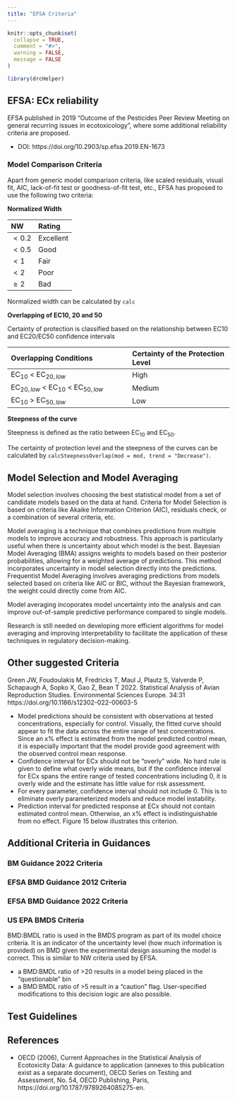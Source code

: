 ```yaml
---
title: "EFSA Criteria"
---
```


```r
knitr::opts_chunk$set(
  collapse = TRUE,
  comment = "#>",
  warning = FALSE,
  message = FALSE
)
```

```r
library(drcHelper)
```

## EFSA: ECx reliability

EFSA published in 2019 "Outcome of the Pesticides Peer Review Meeting on general recurring issues in ecotoxicology", where some additional reliability criteria are proposed.  

- DOI: https://doi.org/10.2903/sp.efsa.2019.EN-1673

### Model Comparison Criteria

Apart from generic model comparison criteria, like scaled residuals, visual fit, AIC, lack-of-fit test or goodness-of-fit test, etc., EFSA has proposed to use the following two criteria: 

**Normalized Width**

|NW   |    Rating|
|:----|:---------|
|$<0.2$ | Excellent|
|$<0.5$ | Good     |
|$<1$   | Fair     |
|$<2$   | Poor     |
|$\geq2$ | Bad      |


Normalized width can be calculated by `calc`

**Overlapping of EC10, 20 and 50**

Certainty of protection is classified based on the relationship between EC10 and EC20/EC50 confidence intervals

|Overlapping  Conditions                  |Certainty of the Protection Level |
|:----------------------------------------|:---------------------------------|
|EC$_{10}$ < EC$_{20,low}$                | High                             |
|EC$_{20,low}$ < EC$_{10}$ < EC$_{50,low}$| Medium                           |
|EC$_{10}$ > EC$_{50,low}$                | Low                              |


**Steepness of the curve**

Steepness is defined as the ratio between EC$_{10}$ and EC$_{50}$.

The certainty of protection level and the steepness of the curves can be calculated by `calcSteepnessOverlap(mod = mod, trend = "Decrease")`.


## Model Selection and Model Averaging

Model selection involves choosing the best statistical model from a set of candidate models based on the data at hand. Criteria for Model Selection is based on criteria like Akaike Information Criterion (AIC), residuals check, or a combination of several criteria, etc. 

Model averaging is a technique that combines predictions from multiple models to improve accuracy and robustness. This approach is particularly useful when there is uncertainty about which model is the best. Bayesian Model Averaging (BMA) assigns weights to models based on their posterior probabilities, allowing for a weighted average of predictions. This method incorporates uncertainty in model selection directly into the predictions. Frequentist Model Averaging involves averaging predictions from models selected based on criteria like AIC or BIC, without the Bayesian framework, the weight could directly come from AIC. 

Model averaging incoporates model uncertainty into the analysis and can improve out-of-sample predictive performance compared to single models. 

Research is still needed on developing more efficient algorithms for model averaging and improving interpretability to facilitate the application of these techniques in regulatory decision-making.

## Other suggested Criteria

Green JW, Foudoulakis M, Fredricks T, Maul J, Plautz S, Valverde P, Schapaugh A, Sopko X, Gao Z, Bean T 2022. Statistical Analysis of Avian Reproduction Studies. Environmental Sciences Europe. 34:31 https://doi.org/10.1186/s12302-022-00603-5

- Model predictions should be consistent with observations at tested concentrations, especially for control. Visually, the fitted curve should appear to fit the data across the entire range of test concentrations. Since an x% effect is estimated from the model predicted control mean, it is especially important that the model provide good agreement with the observed control mean response.
-  Confidence interval for ECx should not be “overly” wide.  No hard rule is given to define what overly wide means, but if the confidence interval for ECx spans the entire range of tested concentrations including 0, it is overly wide and the estimate has little value for risk assessment.
- For every parameter, confidence interval should not include 0. This is to eliminate overly parameterized models and reduce model instability.
- Prediction interval for predicted response at ECx should not contain estimated control mean. Otherwise, an x% effect is indistinguishable from no effect. Figure 15 below illustrates this criterion.


## Additional Criteria in Guidances

### BM Guidance 2022 Criteria

### EFSA BMD Guidance 2012 Criteria

### EFSA BMD Guidance 2022 Criteria

### US EPA BMDS Criteria

BMD:BMDL ratio is used in the BMDS program as part of its model choice criteria. It is an indicator of the uncertainty level (how much information is provided) on BMD given the experimental design assuming the model is correct. This is similar to NW criteria used by EFSA. 

- a BMD:BMDL ratio of >20 results in a model being placed in the “questionable” bin
- a BMD:BMDL ratio of >5 result in a "caution" flag. 
User-specified modifications to this decision logic are also possible.




## Test Guidelines

## References

- OECD (2006), Current Approaches in the Statistical Analysis of Ecotoxicity Data: A guidance to application (annexes to this publication exist as a separate document), OECD Series on Testing and Assessment, No. 54, OECD Publishing, Paris, https://doi.org/10.1787/9789264085275-en.
